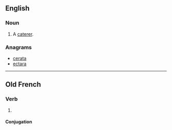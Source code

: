==English==

===Noun===
{{en-noun}}

# {{obsolete}} A [[caterer]].

===Anagrams===
* [[cerata#English|cerata]]
* [[ectara#English|ectara]]

----

==Old French==

===Verb===
{{head|fro|verb}}

# {{Picardy|lang=fro}} {{alternative form of|achater|lang=fro}}

====Conjugation====
{{fro-conj-er|acat}}